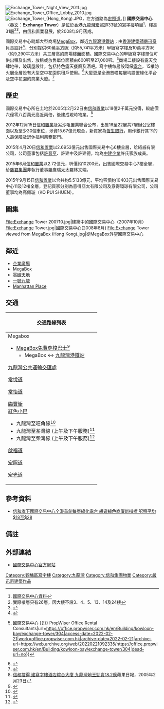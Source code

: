 {{Notability Unreferenced |time=2018-03-28T14:46:05+00:00}}
[[File:Exchange_Tower_Night_View_2011.jpg|right]]
[[File:Exchange_Tower_Office_Lobby_2010.jpg|right]]
[[File:Exchange_Tower_(Hong_Kong).JPG|thumb]]，左方道路為[[宏照道|宏照道]]。]]
'''國際交易中心'''（[[英文|英文]]：'''Exchange Tower'''）是位於[[香港|香港]][[九龍灣|九龍灣]][[宏照道|宏照道]]33號的[[寫字樓|寫字樓]]項目<ref>[http://www.joneslanglasalle.com.hk/hongkong/zh-hk/Pages/PropertyDetail.aspx?ItemID=1589&MType=SQFT 國際交易中心資料]</ref>，樓高31層<ref group="注">實際樓層只有26層，因大樓不設3、4、5、13、14及24樓</ref><ref>{{Cite web |url=http://www.exchangetower.com.hk/floor_plan_tc.html |title=國際交易中心平面圖 |accessdate=2009-10-22 |archive-date=2017-05-27 |archive-url=https://web.archive.org/web/20170527012636/http://www.exchangetower.com.hk/floor_plan_tc.html |dead-url=no }}</ref>，由[[信和置業|信和置業]]發展，於2008年9月落成。

國際交易中心毗鄰大型商場[[MegaBox|MegaBox]]，鄰近[[九龍灣站|九龍灣港鐵站]]；由[[香港|香港]][[建築師|建築師]][[嚴迅奇|嚴迅奇]]負責設計<ref>{{Cite web |url=http://www.exchangetower.com.hk/about_exchange_tower_tc.html |title=國際交易中心官方資料 |accessdate=2008-09-23 |archive-date=2019-09-13 |archive-url=https://web.archive.org/web/20190913173413/http://www.exchangetower.com.hk/about_exchange_tower_tc.html |dead-url=no }}</ref>，分別提供60萬[[平方英尺|平方呎]]（約55,741平方米）甲級寫字樓及10萬平方呎（約9,290平方米）共三層高的商場樓面面積。國際交易中心的甲級寫字樓單位可供出租及出售，放租或放售單位面積由600呎至27,000呎。<ref>{{Cite web|title=Exchange Tower {{!}} 國際交易中心 {{!}} PropWiser Office Rental Consultants|url=https://office.propwiser.com.hk/en/Building/kowloon-bay/exchange-tower/304|access-date=2022-02-21|work=office.propwiser.com.hk|archive-date=2022-02-21|archive-url=https://web.archive.org/web/20220221092335/https://office.propwiser.com.hk/en/Building/kowloon-bay/exchange-tower/304|dead-url=no}}</ref>商場二樓設有露天食肆地帶，玻璃屋設計，包括特色露天餐廳及酒吧。寫字樓每層設環保[[露台|露台]]，15樓防火層全層設有大型空中花園供租戶使用。<ref>{{cite news|title=九龍灣國際交易全層 意向3.8億|url=http://ps.hket.com/article/957738|accessdate=2018-03-28|publisher=香港經濟日報|date=2015-11-05|archive-date=2019-08-11|archive-url=https://web.archive.org/web/20190811132856/http://ps.hket.com/article/957738|dead-url=no}}</ref>大廈更是全港首幢每層均設置綠化平台及空中花園的商業大廈。<ref>{{cite news|title=九龍灣零碳起義|url=http://the-sun.on.cc/cnt/finance/20120728/00436_057.html|accessdate=2018-03-28|publisher=太陽報|date=2012-07-28|archive-date=2012-08-01|archive-url=https://web.archive.org/web/20120801004804/http://the-sun.on.cc/cnt/finance/20120728/00436_057.html|dead-url=no}}</ref>

==歷史==
國際交易中心所在土地於2005年2月22日由[[信和置業|信和置業]]以18億2千萬元投得，較底價六億零八百萬元高近兩倍，後建成現時物業。<ref>[http://hk.apple.nextmedia.com/template/apple/art_main.php?iss_id=20050223&sec_id=4104&art_id=4685731 信和投得 建寫字樓酒店綜合大廈 九龍灣地王勁賣18.2億]蘋果日報，2005年2月23日</ref>

2012年12月15日[[信和置業|信和置業]]及尖沙咀置業聯合公布，出售16至22層共7層辦公室樓面以及至少30個車位，涉資15.67億元現金，新買家為[[恆生銀行|恆生銀行]]，用作銀行其下的人壽保險及退休福利業務部門。

2015年4月20日[[信和置業|信和置業]]以2.6953億元出售國際交易中心6樓全層，给紹威有限公司，公司董事包括[[許晉亨|許晉亨]]、許建中及許建德，均為[[中建企業|中建企業]]許氏家族成員。

2015年6月[[信和置業|信和置業]]以2.72億元，呎價約10200元，出售國際交易中心7樓全層，给[[鷹君集團|鷹君集團]]非執行董事羅鷹瑞太太羅林文端。

2015年9月15日[[信和置業|信和置業]]以合共約5.5133億元，平均呎價約10403元出售國際交易中心11及12樓全層，登記買家分別為意得亞太有限公司及意得環球有限公司，公司董事均為高佩璇（KO PUI SHUEN）。

==圖集==
<gallery>
File:Exchange Tower 200710.jpg|建築中的國際交易中心（2007年10月）
File:Exchange Tower.jpg|國際交易中心(2008年8月)
File:Exchange Tower viewed from MegaBox (Hong Kong).jpg|從MegaBox外望國際交易中心
</gallery>

==鄰近==
*[[企業廣場|企業廣場]]
*[[MegaBox|MegaBox]]
*[[零碳天地|零碳天地]]
*[[一號九龍|一號九龍]]
*[[Manhattan_Place|Manhattan Place]]

==交通==
{| class="mw-collapsible mw-collapsed wikitable" style="background:yellow; margin: 0 auto; width: auto;" 
! 交通路線列表
|-
|
;Megabox
*[[MegaBox免費穿梭巴士|MegaBox免費穿梭巴士]]<ref>{{Cite web |url=http://www.megabox.com.hk/tc/intro/intro_3.htm |title=MegaBox交通 |accessdate=2016-11-23 |archive-date=2007-07-01 |archive-url=https://web.archive.org/web/20070701124152/http://www.megabox.com.hk/tc/intro/intro_3.htm |dead-url=no }}</ref>
**MegaBox ↔ [[德福廣場公共運輸交匯處|九龍灣港鐵站]]
;[[九龍灣公共運輸交匯處|九龍灣公共運輸交匯處]]
{{九龍新界巴士簡單列表|74B_sa|X6C}}{{過海隧道巴士簡單列表|107|606X}}{{九龍專線小巴簡單列表|48|68}}{{新界專線小巴簡單列表|106}}
;[[常悅道|常悅道]]
{{九龍新界巴士簡單列表|15A|28B|33|74A|78X|234D|292P|296P|297|796E|797|T277}}{{過海隧道巴士簡單列表|101X|606|606X}}{{九龍專線小巴簡單列表|15|48|87|89B}}
;[[常怡道|常怡道]]
{{九龍新界巴士簡單列表|74B|78X|80A|258X|259S|259X|268P|269S|T74|X89D}}{{過海隧道巴士簡單列表|606|606X|641}}{{九龍專線小巴簡單列表|48|87|89B}}{{新界專線小巴簡單列表|110|110A|111}}
;[[臨豐街|臨豐街]]
;[[紅色小巴|紅色小巴]]
*九龍灣至旺角線<ref>{{Cite web |url=http://www.16seats.net/chi/rmb/r_k46.html |title=旺角先達廣場—九龍灣 |accessdate=2016-11-23 |archive-date=2016-10-19 |archive-url=https://web.archive.org/web/20161019214034/http://www.16seats.net/chi/rmb/r_k46.html |dead-url=no }}</ref>
*九龍灣至荃灣線 (上午及下午服務)<ref>{{Cite web |url=http://www.16seats.net/chi/rmb/r_kn24.html |title=荃灣荃灣街市街—九龍灣 |accessdate=2016-11-23 |archive-date=2017-01-11 |archive-url=https://web.archive.org/web/20170111125903/http://www.16seats.net/chi/rmb/r_kn24.html |dead-url=no }}</ref>
*九龍灣至柴灣線 (上午及下午服務)<ref>{{Cite web |url=http://www.16seats.net/chi/rmb/r_kh07.html |title=九龍灣—柴灣站 |accessdate=2016-11-23 |archive-date=2016-10-05 |archive-url=https://web.archive.org/web/20161005093928/http://www.16seats.net/chi/rmb/r_kh07.html |dead-url=yes }}</ref>
;[[啟福道|啟福道]]
{{九龍新界巴士簡單列表|14X|15A|38P|215X|292P|X6C}}{{過海隧道巴士簡單列表|101X|606X|608}}
;[[宏照道|宏照道]]
{{九龍新界巴士簡單列表|15A|22|22M|28B|33|38P|74A|74B|78X|80A|234D|258X|259X|268P|269S|292P|296P|297|796E|797|T74|T277|X6C|X89D}}{{過海隧道巴士簡單列表|101X|107|606|606A|606X|608|608P|641}}{{大嶼山巴士簡單列表|E22S}}{{新界居民巴士簡單列表|NR505|NR725|NR748}}
;[[宏光道|宏光道]]
{{九龍新界巴士簡單列表|38P|74A|78X|258X|259S|259X}}{{過海隧道巴士簡單列表|101X|641}}{{九龍專線小巴簡單列表|15|48|89B}}{{新界專線小巴簡單列表|110|110A|111}}
|}

==參考資料==
<div class="references-small">
<references />
</div>
*[https://web.archive.org/web/20080801224748/http://www.sino-land.com/cht/default.asp?xid=media_press_detail&name=000554 信和旗下國際交易中心全港首創每層綠化露台 締造綠色商廈新指標 呎租平均$18至$28]

==備註==
<div style="font-size:small" class="references-2column">
<references group="注"/>
</div>

==外部連結==
{{Commonscat|Exchange Tower (Hong Kong)}}
*[http://www.exchangetower.com.hk/ 國際交易中心官方網站] {{Wayback|url=http://www.exchangetower.com.hk/ |date=20190913173057 }}

{{信和置業}}

[[Category:觀塘區寫字樓|Category:觀塘區寫字樓]]
[[Category:九龍灣|Category:九龍灣]]
[[Category:信和集團物業|Category:信和集團物業]]
[[Category:嚴迅奇建築作品|Category:嚴迅奇建築作品]]